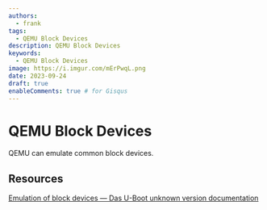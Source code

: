 ```yaml
---
authors:
  - frank
tags:
  - QEMU Block Devices
description: QEMU Block Devices
keywords:
  - QEMU Block Devices
image: https://i.imgur.com/mErPwqL.png
date: 2023-09-24
draft: true
enableComments: true # for Gisqus
---
```


# QEMU Block Devices

QEMU can emulate common block devices.


<!--truncate-->

## Resources

[Emulation of block devices — Das U-Boot unknown version documentation](https://u-boot.readthedocs.io/en/latest/board/emulation/blkdev.html)